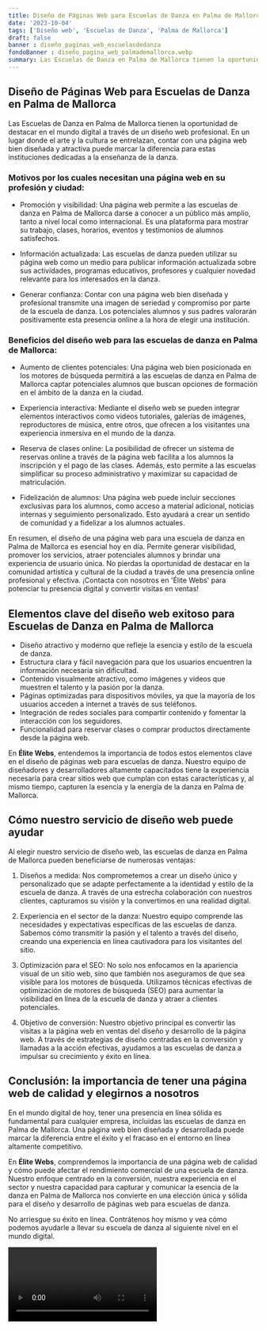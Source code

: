 ```yaml
---
title: Diseño de Páginas Web para Escuelas de Danza en Palma de Mallorca
date: '2023-10-04'
tags: ['Diseño web', 'Escuelas de Danza', 'Palma de Mallorca']
draft: false
banner : diseño_paginas_web_escuelasdedanza
fondoBanner : diseño_pagina_web_palmademallorca.webp
summary: Las Escuelas de Danza en Palma de Mallorca tienen la oportunidad de destacar en el mundo digital a través de un diseño web profesional. En un lugar donde el arte y la cultura se entrelazan, contar con una página web bien diseñada y atractiva puede marcar la diferencia para estas instituciones dedicadas a la enseñanza de la danza.
---
```


## Diseño de Páginas Web para Escuelas de Danza en Palma de Mallorca

Las Escuelas de Danza en Palma de Mallorca tienen la oportunidad de destacar en el mundo digital a través de un diseño web profesional. En un lugar donde el arte y la cultura se entrelazan, contar con una página web bien diseñada y atractiva puede marcar la diferencia para estas instituciones dedicadas a la enseñanza de la danza.

### Motivos por los cuales necesitan una página web en su profesión y ciudad:

- Promoción y visibilidad: Una página web permite a las escuelas de danza en Palma de Mallorca darse a conocer a un público más amplio, tanto a nivel local como internacional. Es una plataforma para mostrar su trabajo, clases, horarios, eventos y testimonios de alumnos satisfechos.

- Información actualizada: Las escuelas de danza pueden utilizar su página web como un medio para publicar información actualizada sobre sus actividades, programas educativos, profesores y cualquier novedad relevante para los interesados en la danza.

- Generar confianza: Contar con una página web bien diseñada y profesional transmite una imagen de seriedad y compromiso por parte de la escuela de danza. Los potenciales alumnos y sus padres valorarán positivamente esta presencia online a la hora de elegir una institución.

### Beneficios del diseño web para las escuelas de danza en Palma de Mallorca:

- Aumento de clientes potenciales: Una página web bien posicionada en los motores de búsqueda permitirá a las escuelas de danza en Palma de Mallorca captar potenciales alumnos que buscan opciones de formación en el ámbito de la danza en la ciudad.

- Experiencia interactiva: Mediante el diseño web se pueden integrar elementos interactivos como videos tutoriales, galerías de imágenes, reproductores de música, entre otros, que ofrecen a los visitantes una experiencia inmersiva en el mundo de la danza.

- Reserva de clases online: La posibilidad de ofrecer un sistema de reservas online a través de la página web facilita a los alumnos la inscripción y el pago de las clases. Además, esto permite a las escuelas simplificar su proceso administrativo y maximizar su capacidad de matriculación.

- Fidelización de alumnos: Una página web puede incluir secciones exclusivas para los alumnos, como acceso a material adicional, noticias internas y seguimiento personalizado. Esto ayudará a crear un sentido de comunidad y a fidelizar a los alumnos actuales.

En resumen, el diseño de una página web para una escuela de danza en Palma de Mallorca es esencial hoy en día. Permite generar visibilidad, promover los servicios, atraer potenciales alumnos y brindar una experiencia de usuario única. No pierdas la oportunidad de destacar en la comunidad artística y cultural de la ciudad a través de una presencia online profesional y efectiva. ¡Contacta con nosotros en 'Élite Webs' para potenciar tu presencia digital y convertir visitas en ventas!

<GifSeo />

<Cta />

## Elementos clave del diseño web exitoso para Escuelas de Danza en Palma de Mallorca

- Diseño atractivo y moderno que refleje la esencia y estilo de la escuela de danza.
- Estructura clara y fácil navegación para que los usuarios encuentren la información necesaria sin dificultad.
- Contenido visualmente atractivo, como imágenes y videos que muestren el talento y la pasión por la danza.
- Páginas optimizadas para dispositivos móviles, ya que la mayoría de los usuarios acceden a internet a través de sus teléfonos.
- Integración de redes sociales para compartir contenido y fomentar la interacción con los seguidores.
- Funcionalidad para reservar clases o comprar productos directamente desde la página web.

En **Élite Webs**, entendemos la importancia de todos estos elementos clave en el diseño de páginas web para escuelas de danza. Nuestro equipo de diseñadores y desarrolladores altamente capacitados tiene la experiencia necesaria para crear sitios web que cumplan con estas características y, al mismo tiempo, capturen la esencia y la energía de la danza en Palma de Mallorca.

## Cómo nuestro servicio de diseño web puede ayudar

Al elegir nuestro servicio de diseño web, las escuelas de danza en Palma de Mallorca pueden beneficiarse de numerosas ventajas:

1. Diseños a medida: Nos comprometemos a crear un diseño único y personalizado que se adapte perfectamente a la identidad y estilo de la escuela de danza. A través de una estrecha colaboración con nuestros clientes, capturamos su visión y la convertimos en una realidad digital.

2. Experiencia en el sector de la danza: Nuestro equipo comprende las necesidades y expectativas específicas de las escuelas de danza. Sabemos cómo transmitir la pasión y el talento a través del diseño, creando una experiencia en línea cautivadora para los visitantes del sitio.

3. Optimización para el SEO: No solo nos enfocamos en la apariencia visual de un sitio web, sino que también nos aseguramos de que sea visible para los motores de búsqueda. Utilizamos técnicas efectivas de optimización de motores de búsqueda (SEO) para aumentar la visibilidad en línea de la escuela de danza y atraer a clientes potenciales.

4. Objetivo de conversión: Nuestro objetivo principal es convertir las visitas a la página web en ventas del diseño y desarrollo de la página web. A través de estrategias de diseño centradas en la conversión y llamadas a la acción efectivas, ayudamos a las escuelas de danza a impulsar su crecimiento y éxito en línea.

## Conclusión: la importancia de tener una página web de calidad y elegirnos a nosotros

En el mundo digital de hoy, tener una presencia en línea sólida es fundamental para cualquier empresa, incluidas las escuelas de danza en Palma de Mallorca. Una página web bien diseñada y desarrollada puede marcar la diferencia entre el éxito y el fracaso en el entorno en línea altamente competitivo.

En **Élite Webs**, comprendemos la importancia de una página web de calidad y cómo puede afectar el rendimiento comercial de una escuela de danza. Nuestro enfoque centrado en la conversión, nuestra experiencia en el sector y nuestra capacidad para capturar y comunicar la esencia de la danza en Palma de Mallorca nos convierte en una elección única y sólida para el diseño y desarrollo de páginas web para escuelas de danza.

No arriesgue su éxito en línea. Contrátenos hoy mismo y vea cómo podemos ayudarle a llevar su escuela de danza al siguiente nivel en el mundo digital.

<Video />

<CtaBot job='Escuelas de Danza' city='Palma de Mallorca'/>

<Gmaps query='Palma de Mallorca+españa+maps' />